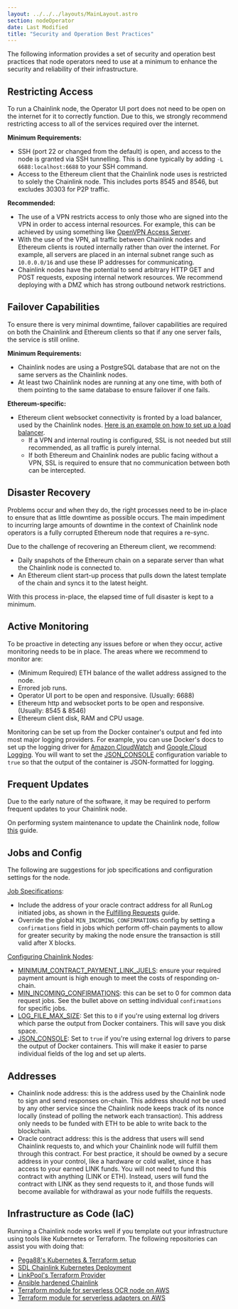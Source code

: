 ```yaml
---
layout: ../../../layouts/MainLayout.astro
section: nodeOperator
date: Last Modified
title: "Security and Operation Best Practices"
---
```


The following information provides a set of security and operation best practices that node operators need to use at a minimum to enhance the security and reliability of their infrastructure.

## Restricting Access

To run a Chainlink node, the Operator UI port does not need to be open on the internet for it to correctly function. Due to this, we strongly recommend restricting access to all of the services required over the internet.

**Minimum Requirements:**

- SSH (port 22 or changed from the default) is open, and access to the node is granted via SSH tunnelling. This is done typically by adding `-L 6688:localhost:6688` to your SSH command.
- Access to the Ethereum client that the Chainlink node uses is restricted to solely the Chainlink node. This includes ports 8545 and 8546, but excludes 30303 for P2P traffic.

**Recommended:**

- The use of a VPN restricts access to only those who are signed into the VPN in order to access internal resources. For example, this can be achieved by using something like [OpenVPN Access Server](https://openvpn.net/vpn-server/).
- With the use of the VPN, all traffic between Chainlink nodes and Ethereum clients is routed internally rather than over the internet. For example, all servers are placed in an internal subnet range such as `10.0.0.0/16` and use these IP addresses for communicating.
- Chainlink nodes have the potential to send arbitrary HTTP GET and POST requests, exposing internal network resources. We recommend deploying with a DMZ which has strong outbound network restrictions.

## Failover Capabilities

To ensure there is very minimal downtime, failover capabilities are required on both the Chainlink and Ethereum clients so that if any one server fails, the service is still online.

**Minimum Requirements:**

- Chainlink nodes are using a PostgreSQL database that are not on the same servers as the Chainlink nodes.
- At least two Chainlink nodes are running at any one time, with both of them pointing to the same database to ensure failover if one fails.

**Ethereum-specific:**

- Ethereum client websocket connectivity is fronted by a load balancer, used by the Chainlink nodes. [Here is an example on how to set up a load balancer](https://docs.aws.amazon.com/elasticloadbalancing/latest/application/tutorial-target-ecs-containers.html).
  - If a VPN and internal routing is configured, SSL is not needed but still recommended, as all traffic is purely internal.
  - If both Ethereum and Chainlink nodes are public facing without a VPN, SSL is required to ensure that no communication between both can be intercepted.

## Disaster Recovery

Problems occur and when they do, the right processes need to be in-place to ensure that as little downtime as possible occurs. The main impediment to incurring large amounts of downtime in the context of Chainlink node operators is a fully corrupted Ethereum node that requires a re-sync.

Due to the challenge of recovering an Ethereum client, we recommend:

- Daily snapshots of the Ethereum chain on a separate server than what the Chainlink node is connected to.
- An Ethereum client start-up process that pulls down the latest template of the chain and syncs it to the latest height.

With this process in-place, the elapsed time of full disaster is kept to a minimum.

## Active Monitoring

To be proactive in detecting any issues before or when they occur, active monitoring needs to be in place. The areas where we recommend to monitor are:

- (Minimum Required) ETH balance of the wallet address assigned to the node.
- Errored job runs.
- Operator UI port to be open and responsive. (Usually: 6688)
- Ethereum http and websocket ports to be open and responsive. (Usually: 8545 & 8546)
- Ethereum client disk, RAM and CPU usage.

Monitoring can be set up from the Docker container's output and fed into most major logging providers. For example, you can use Docker's docs to set up the logging driver for [Amazon CloudWatch](https://docs.docker.com/config/containers/logging/awslogs/) and [Google Cloud Logging](https://docs.docker.com/config/containers/logging/gcplogs/). You will want to set the [
JSON_CONSOLE](/chainlink-nodes/v1/configuration/#json_console) configuration variable to `true` so that the output of the container is JSON-formatted for logging.

## Frequent Updates

Due to the early nature of the software, it may be required to perform frequent updates to your Chainlink node.

On performing system maintenance to update the Chainlink node, follow [this](/chainlink-nodes/resources/performing-system-maintenance/#failover-node-example) guide.

## Jobs and Config

The following are suggestions for job specifications and configuration settings for the node.

[Job Specifications](/chainlink-nodes/oracle-jobs/jobs):

- Include the address of your oracle contract address for all RunLog initiated jobs, as shown in the [Fulfilling Requests](/chainlink-nodes/v1/fulfilling-requests/#add-a-job-to-the-node) guide.
- Override the global `MIN_INCOMING_CONFIRMATIONS` config by setting a `confirmations` field in jobs which perform off-chain payments to allow for greater security by making the node ensure the transaction is still valid after X blocks.

[Configuring Chainlink Nodes](/chainlink-nodes/v1/configuration):

- [MINIMUM_CONTRACT_PAYMENT_LINK_JUELS](/chainlink-nodes/v1/configuration/#minimum_contract_payment_link_juels): ensure your required payment amount is high enough to meet the costs of responding on-chain.
- [MIN_INCOMING_CONFIRMATIONS](/chainlink-nodes/v1/configuration/#min_incoming_confirmations): this can be set to 0 for common data request jobs. See the bullet above on setting individual `confirmations` for specific jobs.
- [LOG_FILE_MAX_SIZE](/chainlink-nodes/v1/configuration/#log_file_max_size): Set this to `0` if you're using external log drivers which parse the output from Docker containers. This will save you disk space.
- [JSON_CONSOLE](/chainlink-nodes/v1/configuration/#json_console): Set to `true` if you're using external log drivers to parse the output of Docker containers. This will make it easier to parse individual fields of the log and set up alerts.

## Addresses

- Chainlink node address: this is the address used by the Chainlink node to sign and send responses on-chain. This address should not be used by any other service since the Chainlink node keeps track of its nonce locally (instead of polling the network each transaction). This address only needs to be funded with ETH to be able to write back to the blockchain.
- Oracle contract address: this is the address that users will send Chainlink requests to, and which your Chainlink node will fulfill them through this contract. For best practice, it should be owned by a secure address in your control, like a hardware or cold wallet, since it has access to your earned LINK funds. You will not need to fund this contract with anything (LINK or ETH). Instead, users will fund the contract with LINK as they send requests to it, and those funds will become available for withdrawal as your node fulfills the requests.

## Infrastructure as Code (IaC)

Running a Chainlink node works well if you template out your infrastructure using tools like Kubernetes or Terraform. The following repositories can assist you with doing that:

- [Pega88's Kubernetes & Terraform setup](https://github.com/Pega88/chainlink-gcp)
- [SDL Chainlink Kubernetes Deployment](https://github.com/mycelium-ethereum/ChainlinkKubernetes)
- [LinkPool's Terraform Provider](https://github.com/linkpoolio/terraform-provider-chainlink)
- [Ansible hardened Chainlink](https://github.com/WilsonBillkia/bane)
- [Terraform module for serverless OCR node on AWS](https://github.com/ChainOrion/terraform-aws-chainlink-node)
- [Terraform module for serverless adapters on AWS](https://github.com/ChainOrion/terraform-aws-chainlink-ea)
